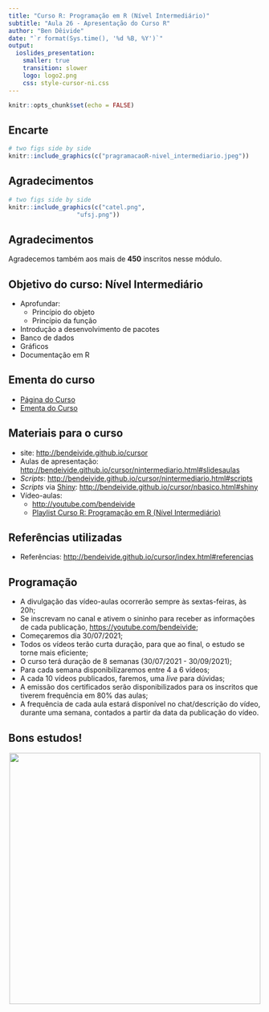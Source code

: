 ```yaml
---
title: "Curso R: Programação em R (Nível Intermediário)"
subtitle: "Aula 26 - Apresentação do Curso R"
author: "Ben Dêivide"
date: "`r format(Sys.time(), '%d %B, %Y')`"
output: 
  ioslides_presentation:
    smaller: true
    transition: slower
    logo: logo2.png
    css: style-cursor-ni.css
---
```


```r
knitr::opts_chunk$set(echo = FALSE)
```

<!--
YAML:
date: "`r format(Sys.time(), '%d %B, %Y')`"
=====
APRESENTACAO:

Inserir nas secoes:
{data-background=boards.jpg data-background-size=cover}
-->

## Encarte 
```r
# two figs side by side
knitr::include_graphics(c("pragramacaoR-nivel_intermediario.jpeg"))
```

## Agradecimentos
```r
# two figs side by side
knitr::include_graphics(c("catel.png",
                   "ufsj.png"))
```

## Agradecimentos

Agradecemos também aos mais de **450** inscritos nesse módulo.

## Objetivo do curso: Nível Intermediário

- Aprofundar:
  - Princípio do objeto
  - Princípio da função
- Introdução a desenvolvimento de pacotes
- Banco de dados
- Gráficos
- Documentação em R
 
## Ementa do curso

- [Página do Curso](https://bendeivide.github.io/courses/cursor/nintermediario/)
- [Ementa do Curso](http://bendeivide.github.io/cursor/nintermediario.html#slidesaulas)

## Materiais para o curso

- site: <http://bendeivide.github.io/cursor>
- Aulas de apresentação: <http://bendeivide.github.io/cursor/nintermediario.html#slidesaulas>
- *Scripts*: <http://bendeivide.github.io/cursor/nintermediario.html#scripts>
- *Scripts* via [Shiny](https://shiny.rstudio.com/): <http://bendeivide.github.io/cursor/nbasico.html#shiny>
- Vídeo-aulas: 
  - <http://youtube.com/bendeivide>
  - [Playlist Curso R: Programação em R (Nível Intermediário)](https://youtube.com/playlist?list=PL-20Z1XFWKR2K-rWoInwE1WnwtBiulX2S)

## Referências utilizadas

- Referências: <http://bendeivide.github.io/cursor/index.html#referencias>

## Programação

- A divulgação das vídeo-aulas ocorrerão sempre às sextas-feiras, às 20h;
- Se inscrevam no canal e ativem o sininho para receber as informações de cada publicação, <https://youtube.com/bendeivide>;
- Começaremos dia 30/07/2021;
- Todos os vídeos terão curta duração, para que ao final, o estudo se torne mais eficiente;
- O curso terá duração de 8 semanas (30/07/2021 - 30/09/2021);
- Para cada semana disponibilizaremos entre 4 a 6 vídeos;
- A cada 10 vídeos publicados, faremos, uma *live* para dúvidas;
- A emissão dos certificados serão disponibilizados para os inscritos que tiverem frequência em 80% das aulas;
- A frequência de cada aula estará disponível no chat/descrição do vídeo, durante uma semana, contados a partir da data da publicação do vídeo.

## Bons estudos!

<center>
[![](logo2.png){height=500 width=500}](https://bendeivide.github.io/courses/cursor/){target="_blank"}
</center>
